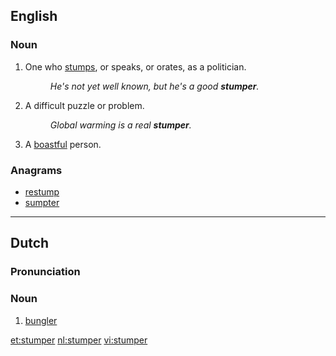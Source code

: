 ==English==

===Noun===
{{en-noun}}

# One who [[stumps]], or speaks, or orates, as a politician.
#: ''He's not yet well known, but he's a good '''stumper'''.''
# A difficult puzzle or problem.
#: ''Global warming is a real '''stumper'''.''
# {{context|archaic|slang|lang=en}} A [[boastful]] person.

{{Webster 1913}}

===Anagrams===
* [[restump#English|restump]]
* [[sumpter#English|sumpter]]

----

==Dutch==
===Pronunciation===
{{hyphenation|stum|per|lang=nl}}
===Noun===
{{nl-noun|m|-s|stumpertje}}

# [[bungler]]

[[et:stumper]]
[[nl:stumper]]
[[vi:stumper]]